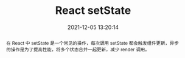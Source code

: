 ---
title: React setState
categorie: 技术向
date: '2021-12-05 13:20:14'
slug: react-setstate
abstract: 在 React 中 setState 是一个常见的操作，每次调用 setState 都会触发组件更新，异步的操作是为了提高性能，将多个状态合并一起更新，减少 render 调用。
isPublished: true
tags:
  - React
---